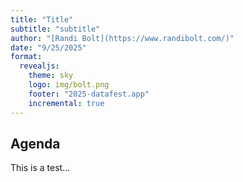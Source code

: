```yaml
---
title: "Title"
subtitle: "subtitle"
author: "[Randi Bolt](https://www.randibolt.com/)"
date: "9/25/2025"
format:
  revealjs:
    theme: sky
    logo: img/bolt.png
    footer: "2025-datafest.app"
    incremental: true 
---
```


## Agenda

This is a test... 